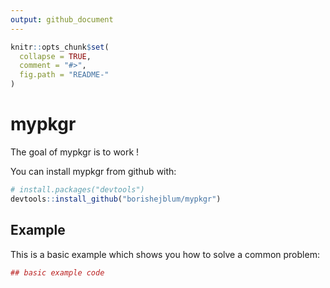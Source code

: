 ```yaml
---
output: github_document
---
```


<!-- README.md is generated from README.Rmd. Please edit that file -->

```r
knitr::opts_chunk$set(
  collapse = TRUE,
  comment = "#>",
  fig.path = "README-"
)
```

# mypkgr

The goal of mypkgr is to work !

You can install mypkgr from github with:

```r
# install.packages("devtools")
devtools::install_github("borishejblum/mypkgr")
```

## Example

This is a basic example which shows you how to solve a common problem:

```r
## basic example code
```
